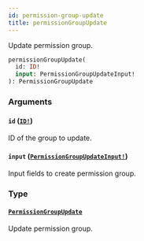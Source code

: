 ```yaml
---
id: permission-group-update
title: permissionGroupUpdate
---
```


Update permission group.

```graphql
permissionGroupUpdate(
  id: ID!
  input: PermissionGroupUpdateInput!
): PermissionGroupUpdate

```

### Arguments

#### `id` ([`ID!`](../../../developer/api-reference/scalars/id))

ID of the group to update.

#### `input` ([`PermissionGroupUpdateInput!`](../../../developer/api-reference/inputs/permission-group-update-input))

Input fields to create permission group.

### Type

#### [`PermissionGroupUpdate`](../../../developer/api-reference/objects/permission-group-update)

Update permission group.
